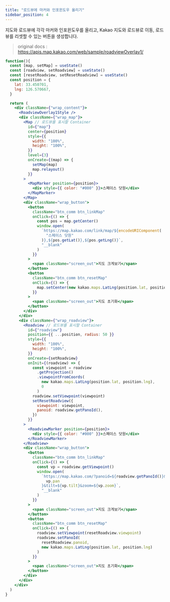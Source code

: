 ```yaml
---
title: "로드뷰에 마커와 인포윈도우 올리기"
sidebar_position: 4
---
```


지도와 로드뷰에 각각 마커와 인포윈도우를 올리고, Kakao 지도와 로드뷰로 이동, 로드뷰를 리셋할 수 있는 버튼을 생성합니다.

> original docs : https://apis.map.kakao.com/web/sample/roadviewOverlay1/

```jsx live
function(){
  const [map, setMap] = useState()
  const [roadview, setRoadview] = useState()
  const [resetRoadview, setResetRoadview] = useState()
  const position = {
    lat: 33.450701,
    lng: 126.570667,
  }

  return (
    <div className={"wrap_content"}>
      <RoadviewOverlay1Style />
      <div className={"wrap_map"}>
        <Map // 로드뷰를 표시할 Container
          id={"map"}
          center={position}
          style={{
            width: "100%",
            height: "100%",
          }}
          level={3}
          onCreate={(map) => {
            setMap(map)
            map.relayout()
          }}
        >
          <MapMarker position={position}>
            <div style={{ color: "#000" }}>스페이스 닷원</div>
          </MapMarker>
        </Map>
        <div className="wrap_button">
          <button
            className="btn_comm btn_linkMap"
            onClick={() => {
              const pos = map.getCenter()
              window.open(
                `https://map.kakao.com/link/map/${encodeURIComponent(
                  "스페이스 닷원"
                )},${pos.getLat()},${pos.getLng()}`,
                "__blank"
              )
            }}
          >
            <span className="screen_out">지도 크게보기</span>
          </button>
          <button
            className="btn_comm btn_resetMap"
            onClick={() => {
              map.setCenter(new kakao.maps.LatLng(position.lat, position.lng))
            }}
          >
            <span className="screen_out">지도 초기화</span>
          </button>
        </div>
      </div>
      <div className={"wrap_roadview"}>
        <Roadview // 로드뷰를 표시할 Container
          id={"roadview"}
          position={{ ...position, radius: 50 }}
          style={{
            width: "100%",
            height: "100%",
          }}
          onCreate={setRoadview}
          onInit={(roadview) => {
            const viewpoint = roadview
              .getProjection()
              .viewpointFromCoords(
                new kakao.maps.LatLng(position.lat, position.lng),
                0
              )
            roadview.setViewpoint(viewpoint)
            setResetRoadview({
              viewpoint: viewpoint,
              panoid: roadview.getPanoId(),
            })
          }}
        >
          <RoadviewMarker position={position}>
            <div style={{ color: "#000" }}>스페이스 닷원</div>
          </RoadviewMarker>
        </Roadview>
        <div className="wrap_button">
          <button
            className="btn_comm btn_linkMap"
            onClick={() => {
              const vp = roadview.getViewpoint()
              window.open(
                `https://map.kakao.com/?panoid=${roadview.getPanoId()}&pan=${
                  vp.pan
                }&tilt=${vp.tilt}&zoom=${vp.zoom}`,
                "__blank"
              )
            }}
          >
            <span className="screen_out">지도 크게보기</span>
          </button>
          <button
            className="btn_comm btn_resetMap"
            onClick={() => {
              roadview.setViewpoint(resetRoadview.viewpoint)
              roadview.setPanoId(
                resetRoadview.panoid,
                new kakao.maps.LatLng(position.lat, position.lng)
              )
            }}
          >
            <span className="screen_out">지도 초기화</span>
          </button>
        </div>
      </div>
    </div>
  )
}
```
